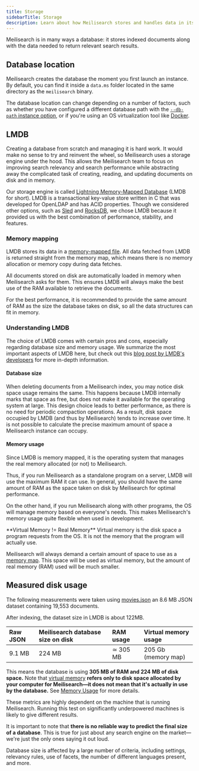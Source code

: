```yaml
---
title: Storage
sidebarTitle: Storage
description: Learn about how Meilisearch stores and handles data in its LMDB storage engine.
---
```


Meilisearch is in many ways a database: it stores indexed documents along with the data needed to return relevant search results.

## Database location

Meilisearch creates the database the moment you first launch an instance. By default, you can find it inside a `data.ms` folder located in the same directory as the `meilisearch` binary.

The database location can change depending on a number of factors, such as whether you have configured a different database path with the [`--db-path` instance option](/learn/self_hosted/configure_meilisearch_at_launch#database-path), or if you're using an OS virtualization tool like [Docker](https://docker.com).

## LMDB

Creating a database from scratch and managing it is hard work. It would make no sense to try and reinvent the wheel, so Meilisearch uses a storage engine under the hood. This allows the Meilisearch team to focus on improving search relevancy and search performance while abstracting away the complicated task of creating, reading, and updating documents on disk and in memory.

Our storage engine is called [Lightning Memory-Mapped Database](http://www.lmdb.tech/doc/) (LMDB for short). LMDB is a transactional key-value store written in C that was developed for OpenLDAP and has ACID properties. Though we considered other options, such as [Sled](https://github.com/spacejam/sled) and [RocksDB](https://rocksdb.org/), we chose LMDB because it provided us with the best combination of performance, stability, and features.

### Memory mapping

LMDB stores its data in a [memory-mapped file](https://en.wikipedia.org/wiki/Memory-mapped_file). All data fetched from LMDB is returned straight from the memory map, which means there is no memory allocation or memory copy during data fetches.

All documents stored on disk are automatically loaded in memory when Meilisearch asks for them. This ensures LMDB will always make the best use of the RAM available to retrieve the documents.

For the best performance, it is recommended to provide the same amount of RAM as the size the database takes on disk, so all the data structures can fit in memory.

### Understanding LMDB

The choice of LMDB comes with certain pros and cons, especially regarding database size and memory usage. We summarize the most important aspects of LMDB here, but check out this [blog post by LMDB's developers](https://www.symas.com/post/understanding-lmdb-database-file-sizes-and-memory-utilization) for more in-depth information.

#### Database size

When deleting documents from a Meilisearch index, you may notice disk space usage remains the same. This happens because LMDB internally marks that space as free, but does not make it available for the operating system at large. This design choice leads to better performance, as there is no need for periodic compaction operations. As a result, disk space occupied by LMDB (and thus by Meilisearch) tends to increase over time. It is not possible to calculate the precise maximum amount of space a Meilisearch instance can occupy.

#### Memory usage

Since LMDB is memory mapped, it is the operating system that manages the real memory allocated (or not) to Meilisearch.

Thus, if you run Meilisearch as a standalone program on a server, LMDB will use the maximum RAM it can use. In general, you should have the same amount of RAM as the space taken on disk by Meilisearch for optimal performance.

On the other hand, if you run Meilisearch along with other programs, the OS will manage memory based on everyone's needs. This makes Meilisearch's memory usage quite flexible when used in development.

<Tip>
**Virtual Memory != Real Memory**
Virtual memory is the disk space a program requests from the OS. It is not the memory that the program will actually use.

Meilisearch will always demand a certain amount of space to use as a [memory map](#memory-mapping). This space will be used as virtual memory, but the amount of real memory (RAM) used will be much smaller.
</Tip>

## Measured disk usage

The following measurements were taken using <a href="/assets/datasets/movies.json" download="movies.json">movies.json</a> an 8.6 MB JSON dataset containing 19,553 documents.

After indexing, the dataset size in LMDB is about 122MB.

| Raw JSON | Meilisearch database size on disk | RAM usage | Virtual memory usage |
| :------- | :-------------------------------- | :-------- | :------------------- |
| 9.1 MB   | 224 MB                            | ≃ 305 MB  | 205 Gb (memory map)  |

This means the database is using **305 MB of RAM and 224 MB of disk space.** Note that [virtual memory](https://www.enterprisestorageforum.com/hardware/virtual-memory/) **refers only to disk space allocated by your computer for Meilisearch—it does not mean that it's actually in use by the database.** See [Memory Usage](#memory-usage) for more details.

<Warning>
These metrics are highly dependent on the machine that is running Meilisearch. Running this test on significantly underpowered machines is likely to give different results.
</Warning>

It is important to note that **there is no reliable way to predict the final size of a database**. This is true for just about any search engine on the market—we're just the only ones saying it out loud.

Database size is affected by a large number of criteria, including settings, relevancy rules, use of facets, the number of different languages present, and more.
